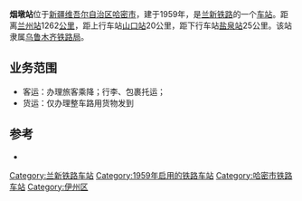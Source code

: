{{noteTA
|1=zh-cn:始发车次; zh-hk:列車班次;
|2=zh-cn:车次; zh-hk:班次;
}}
{{Infobox China railway station
|车站名称=烟墩站
|图片=
|图片介紹=
|车站名称拼音=yandunzhan
|车站位置=[[新疆维吾尔自治区|新疆维吾尔自治区]][[哈密市|哈密市]]
|坐标=
|归属=[[乌鲁木齐铁路局|乌鲁木齐铁路局]]
|线路=[[兰新铁路|兰新铁路]]
|车站等级=[[四等站_(中铁)|四等站]]
|到发线数目=
|月台数目=
}}
'''烟墩站'''位于[[新疆维吾尔自治区|新疆维吾尔自治区]][[哈密市|哈密市]]，建于1959年，是[[兰新铁路|兰新铁路]]的一个[[铁路车站|车站]]。距离[[兰州站|兰州站]]1262[[公里|公里]]，距上行车站[[山口站_(新疆维吾尔自治区)|山口站]]20公里，距下行车站[[盐泉站|盐泉站]]25公里。该站隶属[[乌鲁木齐铁路局|乌鲁木齐铁路局]]。

==业务范围==
*客运：办理旅客乘降；行李、包裹托运；
*货运：仅办理整车路用货物发到

{{start rail box|[[中国铁路|中国铁路]]}}
{{s-inop|[[山口站_(新疆维吾尔自治区)|山口站]]}}
{{s-line|[[兰新铁路|兰新铁路]]<br/>←20km 烟墩站 25km→}}
{{s-inop|[[盐泉站|盐泉站]]}}
{{end box}}

==参考==
{{Reflist|2}}
*{{cite book|author=吴建民|title=中国铁路旅游|publisher=中国地图出版社|year=2002|pages=171页|isbn=7-5031-3000-8}}

{{兰新铁路|nocat}}
{{铁路车站小作品}}

[[Category:兰新铁路车站|Category:兰新铁路车站]]
[[Category:1959年启用的铁路车站|Category:1959年启用的铁路车站]]
[[Category:哈密市铁路车站|Category:哈密市铁路车站]]
[[Category:伊州区|Category:伊州区]]